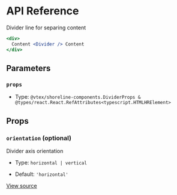 # API Reference

Divider line for separing content

```jsx
<div>
  Content <Divider /> Content
</div>
```

## Parameters

### `props`

- Type: `@vtex/shoreline-components.DividerProps & @types/react.React.RefAttributes<typescript.HTMLHRElement>`

## Props

### `orientation` (optional)

Divider axis orientation

- Type: `horizontal | vertical`

- Default: `'horizontal'`

[View source](https://github.com/vtex/shoreline/blob/8d89e5693/packages/components/src/divider/divider.tsx#L12)
